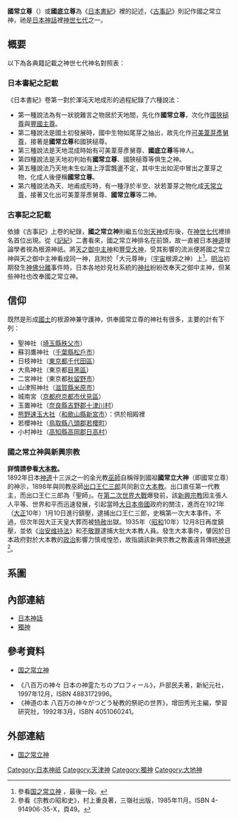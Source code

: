 '''國常立尊'''（{{lang|ja|くにのとこたち の みこと}}）或'''國底立尊'''為《[[日本書紀|日本書紀]]》裡的記述，《[[古事記|古事記]]》則記作國之常立神，祂是[[日本神話|日本神話]]裡[[神世七代|神世七代]]之一。

== 概要 ==
以下為各典籍記載之神世七代神名對照表：

{{神世七代對照表}}

=== 日本書紀之記載 ===
《日本書紀》卷第一對於渾沌天地成形的過程紀錄了六種說法：
* 第一種說法為有一狀貌難言之物居於天地間，先化作'''國常立尊'''，次化作[[國狹槌尊|國狹槌尊]]與[[豐雲野神|豐國主尊]]。
* 第二種說法是國土初發展時，國中生物如尾芽之抽出，故先化作[[宇摩志阿斯訶備比古遲神|可美葦芽彥舅尊]]，接著是'''國常立尊'''和國狹槌尊。
* 第三種說法是天地混成時始有可美葦芽彥舅尊、'''國底立尊'''等神人。
* 第四種說法是天地初判始有'''國常立尊'''、國狹槌尊等俱生之神。
* 第五種說法乃天地未生似海上浮雲飄盪不定，其中生出如泥中冒出之葦芽之物，化成人後便稱'''國常立尊'''。
* 第六種說法為天、地甫成形時，有一種浮於半空、狀若葦芽之物化成[[天之常立神|天常立尊]]，接著又化出可美葦芽彥舅尊、'''國常立尊'''等二神。

=== 古事記之記載 ===
依據《古事記》上卷的紀錄，'''國之常立神'''則繼五位[[別天神|別天神]]成形後，在[[神世七代|神世七代]]裡排名首位出現。從《[[記紀|記紀]]》二書看來，國之常立神排名在前頭，故一直被日本[[神道|神道]]理論學者視為根源神祇。{{link-ja|伊勢神道|伊勢神道}}將[[天之御中主神|天之御中主神]]和[[豐宇氣毘賣神|豐受大神]]，受其影響的{{link-ja|吉田神道|吉田神道}}流派便將國之常立神與天之御中主神看成同一神，且附於「大元尊神」（[[宇宙|宇宙]]根源之神）上<ref>參看{{ja}}[http://www.din.or.jp/~a-kotaro/gods/kamigami/kuninotokotati.html 国之常立神] {{Wayback|url=http://www.din.or.jp/~a-kotaro/gods/kamigami/kuninotokotati.html |date=20161028000408 }}，最後一段。</ref>。[[明治|明治]]初期發生[[神佛分離|神佛分離]]事件時，日本各地妙見社系統的[[神社|神社]]紛紛改奉天之御中主神，但某些神社也改奉國之常立神。

== 信仰 ==
既然是形成[[领土|國土]]的根源神兼守護神，供奉國常立尊的神社有很多，主要的計有下列：
* 聖神社（[[埼玉縣|埼玉縣]][[秩父市|秩父市]]）
* 蘇羽鷹神社（[[千葉縣|千葉縣]][[松戶市|松戶市]]）
* 日枝神社（[[東京都|東京都]][[千代田區|千代田區]]） 
* 大鳥神社（東京都[[目黑區|目黑區]]） 
* 二宮神社（東京都[[秋留野市|秋留野市]]）
* 山津照神社（[[滋賀縣|滋賀縣]][[米原市|米原市]]）
* 城南宮（[[京都府|京都府]][[京都市|京都市]][[伏見區|伏見區]]） 
* 玉置神社（[[奈良縣|奈良縣]][[吉野郡|吉野郡]][[十津川村|十津川村]]）
* [[熊野速玉大社|熊野速玉大社]]（[[和歌山縣|和歌山縣]][[新宮市|新宮市]]）：供於相殿裡
* 若櫻神社（[[鳥取縣|鳥取縣]][[八頭郡|八頭郡]][[若櫻町|若櫻町]]）
* 小村神社（[[高知縣|高知縣]][[高岡郡|高岡郡]][[日高村|日高村]]） 

=== 國之常立神與新興宗教 ===
'''詳情請參看[[大本教|大本教]]。'''<br>
1892年日本[[神道|神道]]十三派之一的金光教[[巫|巫師]]{{link-ja|出口直|出口なお}}自稱得到國祖'''國常立大神'''（即國常立尊）的神示，1898年與同教巫師[[出口王仁三郎|出口王仁三郎]]共同創立[[大本教|大本教]]。出口直任第一代教主，而出口王仁三郎為「聖師」。在[[第二次世界大戰|第二次世界大戰]]爆發前，該[[新興宗教|新興宗教]]因主張人人平等、世界和平而迅速發展，引起當時[[大日本帝國|大日本帝國]]政府的關注，進而在1921年（[[大正|大正]]10年）1月10日進行鎮壓，逮捕出口王仁三郎，史稱第一次大本事件。不過，但次年因大正天皇大葬而被[[特赦|特赦]]出獄。1935年（[[昭和|昭和]]10年）12月8日再度鎮壓，並依《[[治安维持法|治安维持法]]》和[[不敬罪|不敬罪]]逮捕大批大本教人員。發生大本事件，肇因於日本政府對於大本教的[[政治|政治]]影響力慎戒惶恐，故指謫該新興宗教之教義違背傳統[[神道|神道]]<ref>參看《宗教の昭和史》，村上重良著，三嶺社出版，1985年11月。ISBN 4-914906-35-X，頁49。</ref>。

== 系圖 ==
{{日本皇室黎明期}}

== 內部連結 ==
* [[日本神話|日本神話]]
* [[獨神|獨神]]

== 參考資料 ==
* {{ja}}[http://www.din.or.jp/~a-kotaro/gods/kamigami/kuninotokotati.html 国之常立神]{{Wayback|url=http://www.din.or.jp/~a-kotaro/gods/kamigami/kuninotokotati.html |date=20161028000408 }}
* 《八百万の神々 日本の神霊たちのプロフィール》，戶部民夫著，新紀元社，1997年12月，ISBN 4883172996。
* 《神道の本 八百万の神々がつどう秘教的祭祀の世界》，增田秀光主編，學習研究社，1992年3月，ISBN 4051060241。
{{reflist}}

== 外部連結 ==
* {{ja}}[http://www.din.or.jp/~a-kotaro/gods/kamigami/kuninotokotati.html 国之常立神]{{Wayback|url=http://www.din.or.jp/~a-kotaro/gods/kamigami/kuninotokotati.html |date=20161028000408 }}

{{DEFAULTSORT:國常立尊}}
[[Category:日本神祇|Category:日本神祇]]
[[Category:天津神|Category:天津神]]
[[Category:獨神|Category:獨神]]
[[Category:大地神|Category:大地神]]